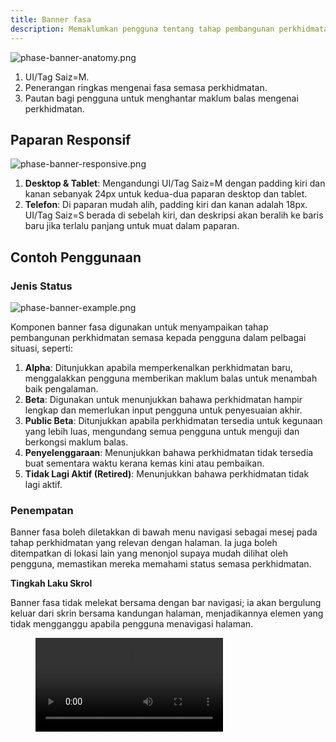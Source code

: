 ```yaml
---
title: Banner fasa
description: Memaklumkan pengguna tentang tahap pembangunan perkhidmatan dan termasuk pautan untuk menghantar maklum balas. Banner fasa biasanya diletakkan di bawah menu navigasi untuk memaparkan status semasa perkhidmatan, seperti Alpha, Beta, atau Penyelenggaraan.
---
```



![phase-banner-anatomy.png](/design/phase-banner-anatomy.png)

1. UI/Tag Saiz=M.
2. Penerangan ringkas mengenai fasa semasa perkhidmatan.
3. Pautan bagi pengguna untuk menghantar maklum balas mengenai perkhidmatan.

## Paparan Responsif

![phase-banner-responsive.png](/design/phase-banner-responsive.png)

1. **Desktop & Tablet**: Mengandungi UI/Tag Saiz=M dengan padding kiri dan kanan sebanyak 24px untuk kedua-dua paparan desktop dan tablet.
2. **Telefon**: Di paparan mudah alih, padding kiri dan kanan adalah 18px. UI/Tag Saiz=S berada di sebelah kiri, dan deskripsi akan beralih ke baris baru jika terlalu panjang untuk muat dalam paparan.

## Contoh Penggunaan

### Jenis Status

![phase-banner-example.png](/design/phase-banner-example.png)

Komponen banner fasa digunakan untuk menyampaikan tahap pembangunan perkhidmatan semasa kepada pengguna dalam pelbagai situasi, seperti:

1. **Alpha**: Ditunjukkan apabila memperkenalkan perkhidmatan baru, menggalakkan pengguna memberikan maklum balas untuk menambah baik pengalaman.
2. **Beta**: Digunakan untuk menunjukkan bahawa perkhidmatan hampir lengkap dan memerlukan input pengguna untuk penyesuaian akhir.
3. **Public Beta**: Ditunjukkan apabila perkhidmatan tersedia untuk kegunaan yang lebih luas, mengundang semua pengguna untuk menguji dan berkongsi maklum balas.
4. **Penyelenggaraan**: Menunjukkan bahawa perkhidmatan tidak tersedia buat sementara waktu kerana kemas kini atau pembaikan.
5. **Tidak Lagi Aktif (Retired)**: Menunjukkan bahawa perkhidmatan tidak lagi aktif.

### Penempatan

Banner fasa boleh diletakkan di bawah menu navigasi sebagai mesej pada tahap perkhidmatan yang relevan dengan halaman. Ia juga boleh ditempatkan di lokasi lain yang menonjol supaya mudah dilihat oleh pengguna, memastikan mereka memahami status semasa perkhidmatan.

**Tingkah Laku Skrol**

Banner fasa tidak melekat bersama dengan bar navigasi; ia akan bergulung keluar dari skrin bersama kandungan halaman, menjadikannya elemen yang tidak mengganggu apabila pengguna menavigasi halaman.

<figure>
  <video controls="true" allowfullscreen="true">
    <source src={s3("/design/phase-banner-demo.mov")} type="video/mp4" />
  </video>
</figure>
